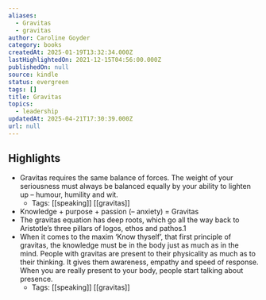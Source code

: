 ```yaml
---
aliases:
  - Gravitas
  - gravitas
author: Caroline Goyder
category: books
createdAt: 2025-01-19T13:32:34.000Z
lastHighlightedOn: 2021-12-15T04:56:00.000Z
publishedOn: null
source: kindle
status: evergreen
tags: []
title: Gravitas
topics:
  - leadership
updatedAt: 2025-04-21T17:30:39.000Z
url: null
---
```

## Highlights

- Gravitas requires the same balance of forces. The weight of your seriousness must always be balanced equally by your ability to lighten up – humour, humility and wit.
  - Tags: [[speaking]] [[gravitas]]
- Knowledge + purpose + passion (– anxiety) = Gravitas
- The gravitas equation has deep roots, which go all the way back to Aristotle’s three pillars of logos, ethos and pathos.1
- When it comes to the maxim ‘Know thyself’, that first principle of gravitas, the knowledge must be in the body just as much as in the mind. People with gravitas are present to their physicality as much as to their thinking. It gives them awareness, empathy and speed of response. When you are really present to your body, people start talking about presence.
  - Tags: [[speaking]] [[gravitas]]

